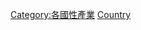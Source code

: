 {{Categories by country|nocat}}
{{Commons category|Prostitution by country}}
[[Category:各國性產業|Category:各國性產業]]
[[Category:性交易|Country]]